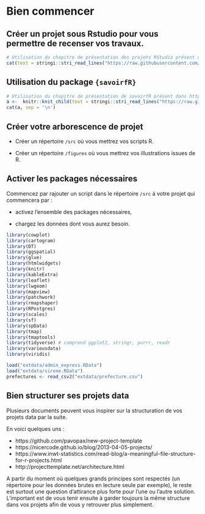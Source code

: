 # Bien commencer

## Créer un projet sous Rstudio pour vous permettre de recenser vos travaux.

```r
# Utilisation du chapitre de présentation des projets RStudio présent dans https://github.com/MTES-MCT/parcours-r
cat(text = stringi::stri_read_lines("https://raw.githubusercontent.com/MTES-MCT/parcours-r/master/parties_communes/bien_commencer.Rmd", encoding = "UTF-8"), sep = '\n')
```

## Utilisation du package `{savoirfR}`


```r
# Utilisation du chapitre de présentation de savoirfR présent dans https://github.com/MTES-MCT/parcours-r
a <-  knitr::knit_child(text = stringi::stri_read_lines("https://raw.githubusercontent.com/MTES-MCT/parcours-r/master/parties_communes/savoir_faire.Rmd", encoding = "UTF-8"), quiet = TRUE)
cat(a, sep = '\n')
```

## Créer votre arborescence de projet

- Créer un répertoire `/src` où vous mettrez vos scripts R.

- Créer un répertoire `/figures` où vous mettrez vos illustrations issues de R.

## Activer les packages nécessaires

Commencez par rajouter un script dans le répertoire `/src` à votre projet qui commencera par : 

- activez l'ensemble des packages nécessaires,

- chargez les données dont vous aurez besoin.

```r

library(cowplot)
library(cartogram)
library(DT)
library(ggspatial)
library(glue)
library(htmlwidgets)
library(knitr)
library(kableExtra)
library(leaflet)
library(lwgeom)
library(mapview)
library(patchwork)
library(rmapshaper)
library(RPostgres)
library(scales)
library(sf)
library(spData)
library(tmap)
library(tmaptools)
library(tidyverse) # comprend ggplot2, stringr, purrr, readr
library(variousdata)
library(viridis)

load("extdata/admin_express.RData")
load("extdata/sirene.RData")
prefectures <- read_csv2("extdata/prefecture.csv")

```

## Bien structurer ses projets data

Plusieurs documents peuvent vous inspirer sur la structuration de vos projets data par la suite.

En voici quelques uns : 

- https://github.com/pavopax/new-project-template
- https://nicercode.github.io/blog/2013-04-05-projects/
- https://www.inwt-statistics.com/read-blog/a-meaningful-file-structure-for-r-projects.html
- http://projecttemplate.net/architecture.html

A partir du moment où quelques grands principes sont respectés (un répertoire pour les données brutes en lecture seule par exemple), le reste est surtout une question d'attirance plus forte pour l'une ou l'autre solution. L'important est de vous tenir ensuite à garder toujours la même structure dans vos projets afin de vous y retrouver plus simplement.
